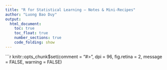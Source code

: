 ```yaml
---
title: "R for Statistical Learning — Notes & Mini-Recipes"
author: "Luong Bao Duy"
output:
  html_document:
    toc: true
    toc_float: true
    number_sections: true
    code_folding: show
---
```


```r
knitr::opts_chunk$set(comment = "#>", dpi = 96, fig.retina = 2, message = FALSE, warning = FALSE)
